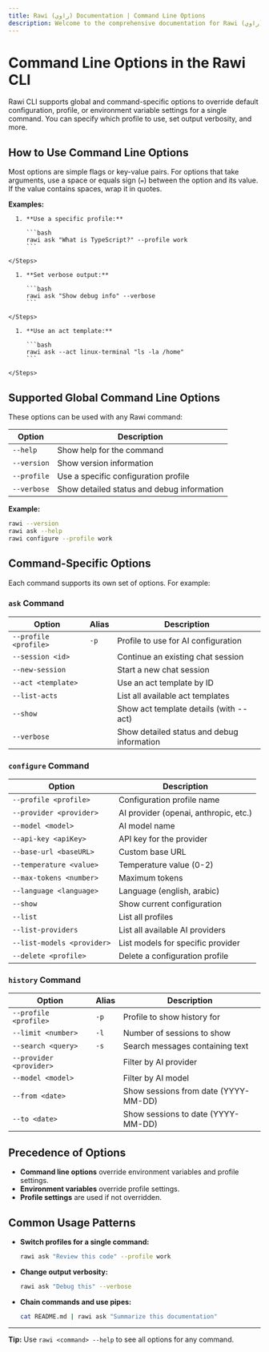 ```yaml
---
title: Rawi (راوي) Documentation | Command Line Options
description: Welcome to the comprehensive documentation for Rawi (راوي), a developer-friendly AI-powered CLI tool for your terminal.
---
```



# Command Line Options in the Rawi CLI

Rawi CLI supports global and command-specific options to override default configuration, profile, or environment variable settings for a single command. You can specify which profile to use, set output verbosity, and more.

## How to Use Command Line Options

Most options are simple flags or key-value pairs. For options that take arguments, use a space or equals sign (`=`) between the option and its value. If the value contains spaces, wrap it in quotes.

**Examples:**

<Tabs>
  <TabItem label="Switch Profile" icon="person">
    <Steps>

      1. **Use a specific profile:**

         ```bash
         rawi ask "What is TypeScript?" --profile work
         ```

    </Steps>

  </TabItem>
  <TabItem label="Verbose Output" icon="gear">
    <Steps>

      1. **Set verbose output:**

         ```bash
         rawi ask "Show debug info" --verbose
         ```

    </Steps>

  </TabItem>
  <TabItem label="Act Template" icon="terminal">
    <Steps>

      1. **Use an act template:**

         ```bash
         rawi ask --act linux-terminal "ls -la /home"
         ```

    </Steps>

  </TabItem>
</Tabs>

## Supported Global Command Line Options

These options can be used with any Rawi command:

| Option      | Description                                |
| ----------- | ------------------------------------------ |
| `--help`    | Show help for the command                  |
| `--version` | Show version information                   |
| `--profile` | Use a specific configuration profile       |
| `--verbose` | Show detailed status and debug information |

**Example:**

```bash
rawi --version
rawi ask --help
rawi configure --profile work
```

## Command-Specific Options

Each command supports its own set of options. For example:

### `ask` Command

| Option                | Alias | Description                                |
| --------------------- | ----- | ------------------------------------------ |
| `--profile <profile>` | `-p`  | Profile to use for AI configuration        |
| `--session <id>`      |       | Continue an existing chat session          |
| `--new-session`       |       | Start a new chat session                   |
| `--act <template>`    |       | Use an act template by ID                  |
| `--list-acts`         |       | List all available act templates           |
| `--show`              |       | Show act template details (with --act)     |
| `--verbose`           |       | Show detailed status and debug information |

### `configure` Command

| Option                     | Description                           |
| -------------------------- | ------------------------------------- |
| `--profile <profile>`      | Configuration profile name            |
| `--provider <provider>`    | AI provider (openai, anthropic, etc.) |
| `--model <model>`          | AI model name                         |
| `--api-key <apiKey>`       | API key for the provider              |
| `--base-url <baseURL>`     | Custom base URL                       |
| `--temperature <value>`    | Temperature value (0-2)               |
| `--max-tokens <number>`    | Maximum tokens                        |
| `--language <language>`    | Language (english, arabic)            |
| `--show`                   | Show current configuration            |
| `--list`                   | List all profiles                     |
| `--list-providers`         | List all available AI providers       |
| `--list-models <provider>` | List models for specific provider     |
| `--delete <profile>`       | Delete a configuration profile        |

### `history` Command

| Option                  | Alias | Description                          |
| ----------------------- | ----- | ------------------------------------ |
| `--profile <profile>`   | `-p`  | Profile to show history for          |
| `--limit <number>`      | `-l`  | Number of sessions to show           |
| `--search <query>`      | `-s`  | Search messages containing text      |
| `--provider <provider>` |       | Filter by AI provider                |
| `--model <model>`       |       | Filter by AI model                   |
| `--from <date>`         |       | Show sessions from date (YYYY-MM-DD) |
| `--to <date>`           |       | Show sessions to date (YYYY-MM-DD)   |

## Precedence of Options

- **Command line options** override environment variables and profile settings.
- **Environment variables** override profile settings.
- **Profile settings** are used if not overridden.

## Common Usage Patterns

- **Switch profiles for a single command:**
  ```bash
  rawi ask "Review this code" --profile work
  ```
- **Change output verbosity:**
  ```bash
  rawi ask "Debug this" --verbose
  ```
- **Chain commands and use pipes:**
  ```bash
  cat README.md | rawi ask "Summarize this documentation"
  ```

---

**Tip:** Use `rawi <command> --help` to see all options for any command.
